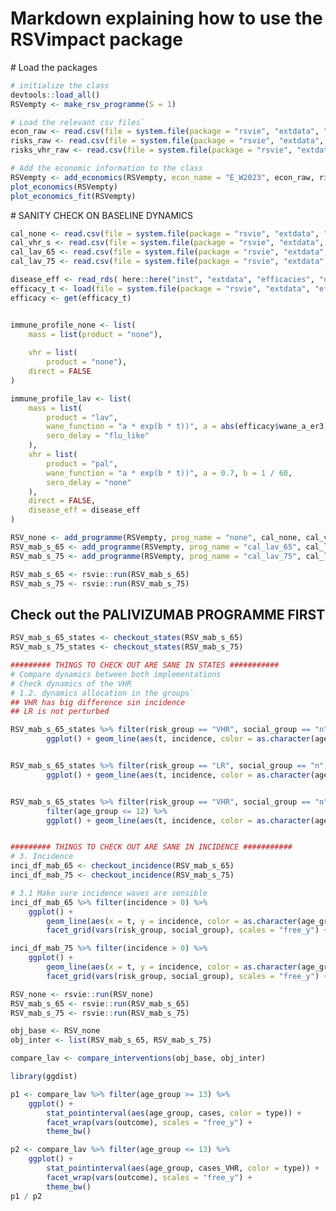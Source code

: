 # Markdown explaining how to use the RSVimpact package

# Load the packages
```r

# initialize the class
devtools::load_all()
RSVempty <- make_rsv_programme(S = 1)

# Load the relevant csv files`
econ_raw <- read.csv(file = system.file(package = "rsvie", "extdata", "econ", "econ_pars.csv")) 
risks_raw <- read.csv(file = system.file(package = "rsvie", "extdata", "econ", "outcome_risks.csv"))
risks_vhr_raw <- read.csv(file = system.file(package = "rsvie", "extdata", "econ", "outcome_risks_vhr.csv"))

# Add the economic information to the class
RSVempty <- add_economics(RSVempty, econ_name = "E_W2023", econ_raw, risks_raw, risks_vhr_raw)
plot_economics(RSVempty)
plot_economics_fit(RSVempty)

```


# SANITY CHECK ON BASELINE DYNAMICS

```r

cal_none <- read.csv(file = system.file(package = "rsvie", "extdata", "calendars", "cal_none.csv")) 
cal_vhr_s <- read.csv(file = system.file(package = "rsvie", "extdata", "calendars", "cal_vhr_s.csv")) 
cal_lav_65 <- read.csv(file = system.file(package = "rsvie", "extdata", "calendars", "cal_lav_oa_65.csv")) 
cal_lav_75 <- read.csv(file = system.file(package = "rsvie", "extdata", "calendars", "cal_lav_oa_75.csv")) 

disease_eff <- read_rds( here::here("inst", "extdata", "efficacies", "disease_specific.rda"))
efficacy_t <- load(file = system.file(package = "rsvie", "extdata", "efficacies", "oa_papi_nobound_post_wane.RData")) 
efficacy <- get(efficacy_t)


immune_profile_none <- list(
    mass = list(product = "none"),
    
    vhr = list(
        product = "none"),
    direct = FALSE
)

immune_profile_lav <- list(
    mass = list(
        product = "lav",
        wane_function = "a * exp(b * t))", a = abs(efficacy$wane_a_er3), b = abs(efficacy$wane_b_er3),
        sero_delay = "flu_like" 
    ),
    vhr = list(
        product = "pal",
        wane_function = "a * exp(b * t))", a = 0.7, b = 1 / 60,
        sero_delay = "none"
    ),
    direct = FALSE,
    disease_eff = disease_eff
)

RSV_none <- add_programme(RSVempty, prog_name = "none", cal_none, cal_vhr_s, immune_profile_none)
RSV_mab_s_65 <- add_programme(RSVempty, prog_name = "cal_lav_65", cal_lav_65, cal_vhr_s, immune_profile_lav)
RSV_mab_s_75 <- add_programme(RSVempty, prog_name = "cal_lav_75", cal_lav_75, cal_vhr_s, immune_profile_lav)

RSV_mab_s_65 <- rsvie::run(RSV_mab_s_65)
RSV_mab_s_75 <- rsvie::run(RSV_mab_s_75)

```

## Check out the PALIVIZUMAB PROGRAMME FIRST

```r

RSV_mab_s_65_states <- checkout_states(RSV_mab_s_65)
RSV_mab_s_75_states <- checkout_states(RSV_mab_s_75)

######### THINGS TO CHECK OUT ARE SANE IN STATES ###########
# Compare dynamics between both implementations
# Check dynamics of the VHR
# 1.2. dynamics allocation in the groups`
## VHR has big difference sin incidence
## LR is not perturbed

RSV_mab_s_65_states %>% filter(risk_group == "VHR", social_group == "n",state_name == "V3_lav") %>% 
        ggplot() + geom_line(aes(t, incidence, color = as.character(age_group))) + facet_grid(vars(model_type))


RSV_mab_s_65_states %>% filter(risk_group == "LR", social_group == "n",state_name == "I3") %>% 
        ggplot() + geom_line(aes(t, incidence, color = as.character(age_group))) + facet_grid(vars(model_type))


RSV_mab_s_65_states %>% filter(risk_group == "VHR", social_group == "n", state_name == state_name %in% c("I0", "I1", "I2")) %>% 
        filter(age_group <= 12) %>%
        ggplot() + geom_line(aes(t, incidence, color = as.character(age_group))) + facet_grid(vars(model_type))


######### THINGS TO CHECK OUT ARE SANE IN INCIDENCE ###########
# 3. Incidence 
inci_df_mab_65 <- checkout_incidence(RSV_mab_s_65)
inci_df_mab_75 <- checkout_incidence(RSV_mab_s_75)

# 3.1 Make sure incidence waves are sensible
inci_df_mab_65 %>% filter(incidence > 0) %>%
    ggplot() + 
        geom_line(aes(x = t, y = incidence, color = as.character(age_group))) + 
        facet_grid(vars(risk_group, social_group), scales = "free_y") + theme_bw()

inci_df_mab_75 %>% filter(incidence > 0) %>%
    ggplot() + 
        geom_line(aes(x = t, y = incidence, color = as.character(age_group))) + 
        facet_grid(vars(risk_group, social_group), scales = "free_y") + theme_bw()


```



```r

RSV_none <- rsvie::run(RSV_none)
RSV_mab_s_65 <- rsvie::run(RSV_mab_s_65)
RSV_mab_s_75 <- rsvie::run(RSV_mab_s_75)

obj_base <- RSV_none
obj_inter <- list(RSV_mab_s_65, RSV_mab_s_75)

compare_lav <- compare_interventions(obj_base, obj_inter)

library(ggdist)

p1 <- compare_lav %>% filter(age_group >= 13) %>%
    ggplot() + 
        stat_pointinterval(aes(age_group, cases, color = type)) + 
        facet_wrap(vars(outcome), scales = "free_y") + 
        theme_bw()

p2 <- compare_lav %>% filter(age_group <= 13) %>%
    ggplot() + 
        stat_pointinterval(aes(age_group, cases_VHR, color = type)) + 
        facet_wrap(vars(outcome), scales = "free_y") + 
        theme_bw()
p1 / p2



```